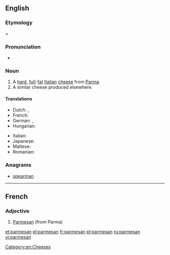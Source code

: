 {{also|Parmesan}}
==English==

===Etymology===
{{etyl|fr}} {{term|parmesan|lang=fr}} < {{etyl|it}} {{term|parmigiano||lang=it}}

===Pronunciation===
* {{rfv-pronunciation|lang=en}} {{IPA|/ˈpɑɹ.məˌzɑn/|/ˈpɑɹ.məˌʒɑn/}}

===Noun===
{{wikipedia}}
{{en-noun|-|s}}

# A [[hard]], [[full]]-[[fat]] [[Italian]] [[cheese]] from [[Parma]].
# A similar cheese produced elsewhere.

====Translations====
{{trans-top|hard, full-fat Italian cheese from Parma}}
* Dutch: {{t|nl|parmezaan|m}}, {{t|nl|parmezaankaas|m}}
* French: {{t+|fr|parmesan|m}}
* German: {{t|de|Parmesan|m}}, {{t|de|Parmesankäse|m}}
* Hungarian: {{t-|hu|parmezán}}
{{trans-mid}}
* Italian: {{t-|it|parmigiano|m}}
* Japanese: {{t-|ja|パルメザン|tr=parumezan}}
* Maltese: {{t|mt|parmeġġan}}
* Romanian: {{t+|ro|parmezan|n}}
{{trans-bottom}}

===Anagrams===
* [[spearman#English|spearman]]

[[Category:en:Cheeses]]
----
==French==

===Adjective===
{{fr-adj}}

# [[Parmesan]] (from Parma)
[[et:parmesan]]
[[el:parmesan]]
[[fr:parmesan]]
[[pl:parmesan]]
[[ru:parmesan]]
[[vi:parmesan]]